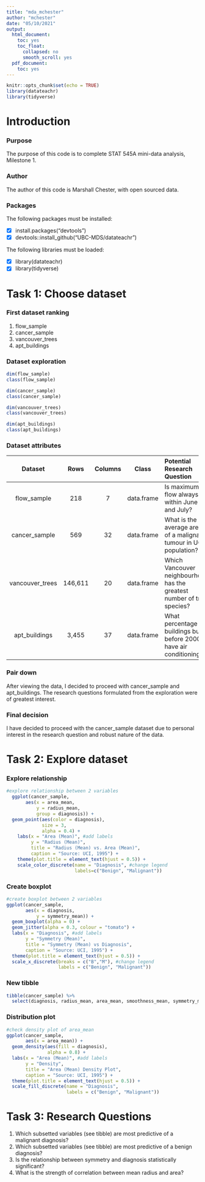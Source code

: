 ```yaml
---
title: "mda_mchester"
author: "mchester"
date: "05/10/2021"
output:
  html_document:
    toc: yes
    toc_float:
      collapsed: no
      smooth_scroll: yes
  pdf_document:
    toc: yes
---
```


```r
knitr::opts_chunk$set(echo = TRUE)
library(datateachr)
library(tidyverse)
```

# **Introduction**

### **Purpose**

The purpose of this code is to complete STAT 545A mini-data analysis, Milestone 1. 

### **Author**

The author of this code is Marshall Chester, with open sourced data.

### **Packages**

The following packages must be installed:

- [x] install.packages("devtools")
- [x] devtools::install_github("UBC-MDS/datateachr")

The following libraries must be loaded:

- [x] library(datateachr)
- [x] library(tidyverse)


# **Task 1: Choose dataset**


### **First dataset ranking**

1. flow_sample
2. cancer_sample
3. vancouver_trees
4. apt_buildings

### **Dataset exploration**

```r
dim(flow_sample)
class(flow_sample)

dim(cancer_sample)
class(cancer_sample)

dim(vancouver_trees)
class(vancouver_trees)

dim(apt_buildings)
class(apt_buildings)

```

### **Dataset attributes**

Dataset | Rows | Columns | Class | Potential Research Question 
:------:|:----:|:-------:|:-----:|:-----------------|
flow_sample | 218 | 7 | data.frame | Is maximum flow always within June and July?
cancer_sample | 569 | 32 | data.frame | What is the average area of a malignant tumour in UCI population?
vancouver_trees | 146,611 | 20 | data.frame | Which Vancouver neighbourhood has the greatest number of tree species?
apt_buildings | 3,455 | 37 | data.frame | What percentage of buildings built before 2000 have air conditioning?

### **Pair down**

After viewing the data, I decided to proceed with cancer_sample and apt_buildings. The research questions formulated from the exploration were of greatest interest.

### **Final decision**

I have decided to proceed with the cancer_sample dataset due to personal interest in the research question and robust nature of the data.

# **Task 2: Explore dataset**

### **Explore relationship**
```r
#explore relationship between 2 variables
  ggplot(cancer_sample, 
       aes(x = area_mean, 
           y = radius_mean, 
           group = diagnosis)) +
  geom_point(aes(color = diagnosis),
             size = 3, 
             alpha = 0.4) +
    labs(x = "Area (Mean)", #add labels
         y = "Radius (Mean)", 
         title = "Radius (Mean) vs. Area (Mean)",
         caption = "Source: UCI, 1995") +
    theme(plot.title = element_text(hjust = 0.5)) + 
    scale_color_discrete(name = "Diagnosis", #change legend
                         labels=c("Benign", "Malignant"))
```

### **Create boxplot**

```r
#create boxplot between 2 variables
ggplot(cancer_sample, 
       aes(x = diagnosis,
           y = symmetry_mean)) +
  geom_boxplot(alpha = 0) +
  geom_jitter(alpha = 0.3, colour = "tomato") + 
  labs(x = "Diagnosis", #add labels
       y = "Symmetry (Mean)", 
       title = "Symmetry (Mean) vs Diagnosis",
       caption = "Source: UCI, 1995") +
  theme(plot.title = element_text(hjust = 0.5)) + 
  scale_x_discrete(breaks = c("B","M"), #change legend
                   labels = c("Benign", "Malignant"))
```

### **New tibble**

```r
tibble(cancer_sample) %>%
  select(diagnosis, radius_mean, area_mean, smoothness_mean, symmetry_mean)
```

### **Distribution plot**
```r
#check density plot of area_mean
ggplot(cancer_sample,
       aes(x = area_mean)) +
  geom_density(aes(fill = diagnosis),
               alpha = 0.8) +
  labs(x = "Area (Mean)", #add labels
       y = "Density", 
       title = "Area (Mean) Density Plot",
       caption = "Source: UCI, 1995") + 
  theme(plot.title = element_text(hjust = 0.5)) +
  scale_fill_discrete(name = "Diagnosis",
                      labels = c("Benign", "Malignant"))
```

# **Task 3: Research Questions**

1. Which subsetted variables (see tibble) are most predictive of a malignant diagnosis?
2. Which subsetted variables (see tibble) are most predictive of a benign diagnosis?
3. Is the relationship between symmetry and diagnosis statistically significant?
4. What is the strength of correlation between mean radius and area?